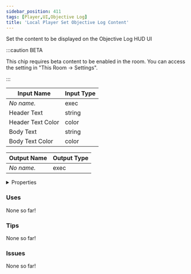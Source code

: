 ```yaml
---
sidebar_position: 411
tags: [Player,UI,Objective Log]
title: 'Local Player Set Objective Log Content'
---
```


Set the content to be displayed on the Objective Log HUD UI

:::caution BETA

This chip requires beta content to be enabled in the room. You can access the setting in "This Room -> Settings".

:::


<EsbSvg />

| Input Name | Input Type |
|-----------|-----------|
| *No name.* | exec |
| Header Text | string |
| Header Text Color | color |
| Body Text | string |
| Body Text Color | color |

| Output Name | Output Type |
|-----------|-----------|
| *No name.* | exec |


<details>
  <summary>Properties</summary>
  <div>
    <div>
    <table>
      <thead>
        <tr>
          <th>Is beta required?</th>
          <th>✅</th>
        </tr>
        <tr>
          <th>Is this chip a trolling risk?</th>
          <th>❌</th>
        </tr>
        <tr>
          <th>Is this chip a role assignment risk?</th>
          <th>❌</th>
        </tr>
        <tr>
          <th>Chip UUID</th>
          <th>a060bad3-3111-4b9d-add3-5e6af3a4a151</th>
        </tr>
      </thead>
    </table>
    </div>
  </div>
</details>

### Uses

None so far!

### Tips

None so far!

### Issues

None so far!